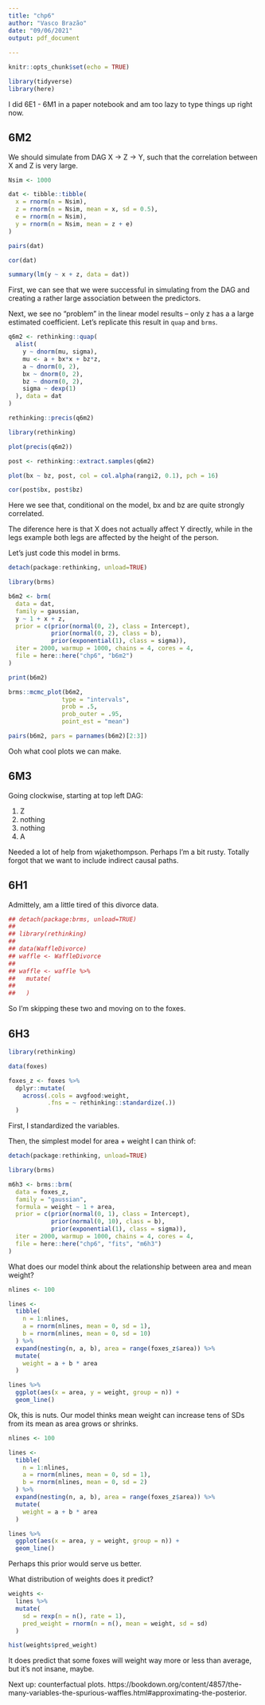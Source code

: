 ```yaml
---
title: "chp6"
author: "Vasco Brazão"
date: "09/06/2021"
output: pdf_document
  
---
```


```r
knitr::opts_chunk$set(echo = TRUE)
```

```r
library(tidyverse)
library(here)
```

I did 6E1 - 6M1 in a paper notebook and am too lazy to type things up right now.

## 6M2

We should simulate from DAG X -> Z -> Y, such that the correlation between X and Z is very large.

```r
Nsim <- 1000

dat <- tibble::tibble(
  x = rnorm(n = Nsim),
  z = rnorm(n = Nsim, mean = x, sd = 0.5),
  e = rnorm(n = Nsim),
  y = rnorm(n = Nsim, mean = z + e)
)

pairs(dat)

cor(dat)
```
```r
summary(lm(y ~ x + z, data = dat))
```
First, we can see that we were successful in simulating from the DAG and creating a rather large association between the predictors.

Next, we see no "problem" in the linear model results -- only z has a a large estimated coefficient. Let's replicate this result in `quap` and `brms`.

```r
q6m2 <- rethinking::quap(
  alist(
    y ~ dnorm(mu, sigma),
    mu <- a + bx*x + bz*z,
    a ~ dnorm(0, 2),
    bx ~ dnorm(0, 2),
    bz ~ dnorm(0, 2),
    sigma ~ dexp(1)
  ), data = dat
)

rethinking::precis(q6m2)

library(rethinking)

plot(precis(q6m2))

post <- rethinking::extract.samples(q6m2)

plot(bx ~ bz, post, col = col.alpha(rangi2, 0.1), pch = 16)

cor(post$bx, post$bz)
```
Here we see that, conditional on the model, bx and bz are quite strongly correlated.

The diference here is that X does not actually affect Y directly, while in the legs example both legs are affected by the height of the person.

Let's just code this model in brms.

```r
detach(package:rethinking, unload=TRUE)

library(brms)

b6m2 <- brm(
  data = dat,
  family = gaussian,
  y ~ 1 + x + z,
  prior = c(prior(normal(0, 2), class = Intercept),
            prior(normal(0, 2), class = b),
            prior(exponential(1), class = sigma)),
  iter = 2000, warmup = 1000, chains = 4, cores = 4,
  file = here::here("chp6", "b6m2")
)

print(b6m2)

brms::mcmc_plot(b6m2,
               type = "intervals",
               prob = .5,
               prob_outer = .95,
               point_est = "mean")

pairs(b6m2, pars = parnames(b6m2)[2:3])
```
Ooh what cool plots we can make.

## 6M3

Going clockwise, starting at top left DAG:

1. Z 
2. nothing
3. nothing
4. A

Needed a lot of help from wjakethompson. Perhaps I'm a bit rusty. Totally forgot that we want to include indirect causal paths.

## 6H1
Admittely, am a little tired of this divorce data.

```r
## detach(package:brms, unload=TRUE)
## 
## library(rethinking)
## 
## data(WaffleDivorce)
## waffle <- WaffleDivorce
## 
## waffle <- waffle %>%
##   mutate(
##     
##   )
```

So I'm skipping these two and moving on to the foxes.

## 6H3

```r
library(rethinking)

data(foxes)

foxes_z <- foxes %>%
  dplyr::mutate(
    across(.cols = avgfood:weight,
           .fns = ~ rethinking::standardize(.))
  )
```

First, I standardized the variables.

Then, the simplest model for area + weight I can think of:

\begin{align*}
\text{weight}_i & \sim \operatorname{Normal}(\mu_i, \sigma) \\
\mu_i & = \alpha + \beta \text{area}_i \\
\alpha & \sim \operatorname{Normal}(0, 1) \\
\beta  & \sim \operatorname{Normal}(0, 10) \\
\sigma & \sim \operatorname{Exponential}(1)
\end{align*}

```r
detach(package:rethinking, unload=TRUE)

library(brms)

m6h3 <- brms::brm(
  data = foxes_z,
  family = "gaussian",
  formula = weight ~ 1 + area,
  prior = c(prior(normal(0, 1), class = Intercept),
            prior(normal(0, 10), class = b),
            prior(exponential(1), class = sigma)),
  iter = 2000, warmup = 1000, chains = 4, cores = 4,
  file = here::here("chp6", "fits", "m6h3")
)
```

What does our model think about the relationship between area and mean weight?

```r
nlines <- 100

lines <- 
  tibble(
    n = 1:nlines,
    a = rnorm(nlines, mean = 0, sd = 1),
    b = rnorm(nlines, mean = 0, sd = 10)
  ) %>%
  expand(nesting(n, a, b), area = range(foxes_z$area)) %>%
  mutate(
    weight = a + b * area
  )

lines %>%
  ggplot(aes(x = area, y = weight, group = n)) +
  geom_line()
```
Ok, this is nuts. Our model thinks mean weight can increase tens of SDs from its mean as area grows or shrinks.

```r
nlines <- 100

lines <- 
  tibble(
    n = 1:nlines,
    a = rnorm(nlines, mean = 0, sd = 1),
    b = rnorm(nlines, mean = 0, sd = 2)
  ) %>%
  expand(nesting(n, a, b), area = range(foxes_z$area)) %>%
  mutate(
    weight = a + b * area
  )

lines %>%
  ggplot(aes(x = area, y = weight, group = n)) +
  geom_line()
```

Perhaps this prior would serve us better.

What distribution of weights does it predict?

```r
weights <- 
  lines %>%
  mutate(
    sd = rexp(n = n(), rate = 1),
    pred_weight = rnorm(n = n(), mean = weight, sd = sd)
  )

hist(weights$pred_weight)
```

It does predict that some foxes will weight way more or less than average, but it's not insane, maybe.

Next up: counterfactual plots. https://bookdown.org/content/4857/the-many-variables-the-spurious-waffles.html#approximating-the-posterior.

